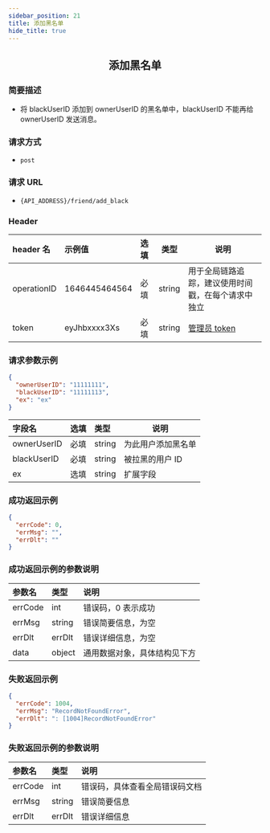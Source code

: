 ```yaml
---
sidebar_position: 21
title: 添加黑名单
hide_title: true
---
```


<center>

## 添加黑名单

</center>

### 简要描述

- 将 blackUserID 添加到 ownerUserID 的黑名单中，blackUserID 不能再给 ownerUserID 发送消息。

### 请求方式

- `post`

### 请求 URL

- `{API_ADDRESS}/friend/add_black`

### Header

| header 名   | 示例值        | 选填 | 类型   | 说明                         |
| :---------- | :------------ | :--- | ------ | ---------------------------- |
| operationID | 1646445464564 | 必填 | string | 用于全局链路追踪，建议使用时间戳，在每个请求中独立 |
| token       | eyJhbxxxx3Xs  | 必填 | string | [管理员 token](docs/restapi/apis/authenticationManagement/getToken.mdx)                 |

### 请求参数示例

```json
{
  "ownerUserID": "11111111",
  "blackUserID": "11111113",
  "ex": "ex"
}
```

| 字段名      | 选填 | 类型   | 说明               |
| :---------- | :--- | :----- | ------------------ |
| ownerUserID | 必填 | string | 为此用户添加黑名单 |
| blackUserID | 必填 | string | 被拉黑的用户 ID    |
| ex          | 选填 | string | 扩展字段           |

### 成功返回示例

```json
{
  "errCode": 0,
  "errMsg": "",
  "errDlt": ""
}
```

### 成功返回示例的参数说明

| 参数名  | 类型   | 说明                         |
| :------ | :----- | :--------------------------- |
| errCode | int    | 错误码，0 表示成功            |
| errMsg  | string | 错误简要信息，为空    |
| errDlt  | errDlt | 错误详细信息，为空    |
| data    | object | 通用数据对象，具体结构见下方 |

### 失败返回示例

```json
{
  "errCode": 1004,
  "errMsg": "RecordNotFoundError",
  "errDlt": ": [1004]RecordNotFoundError"
}
```

### 失败返回示例的参数说明

| 参数名  | 类型   | 说明                          |
| :------ | :----- | :---------------------------- |
| errCode | int    | 错误码，具体查看全局错误码文档 |
| errMsg  | string | 错误简要信息                  |
| errDlt  | errDlt | 错误详细信息                  |
